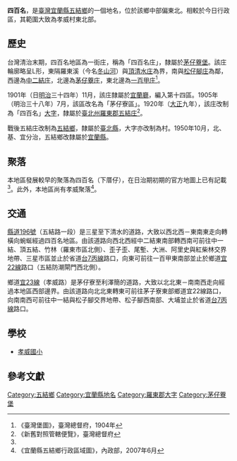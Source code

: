 {{noteTA
|1 = zh-cn:庄; zh-hk:庄; zh-tw:庄;
}}
'''四百名'''，是[[臺灣|臺灣]][[宜蘭縣|宜蘭縣]][[五結鄉|五結鄉]]的一個地名，位於該鄉中部偏東北。相較於今日行政區，其範圍大致為孝威村東北部。

==歷史==
台灣清治末期，四百名地區為一街庄，稱為「四百名庄」，隸屬於[[茅仔藔堡|茅仔藔堡]]。該庄輪廓略呈L形，東隔羅東溪（今名[[冬山河|冬山河]]）與[[頂清水庄|頂清水庄]]為界，南與[[松子腳_(宜蘭縣)|松仔腳庄]]為鄰，西邊為[[中二結庄|中二結庄]]，北邊為[[茅仔藔庄|茅仔藔庄]]，東北邊為[[一百甲庄|一百甲庄]]<ref name="臺灣堡圖">《臺灣堡圖》，臺灣總督府，1904年</ref>。

1901年（日[[明治|明治]]三十四年）11月，該庄隸屬於[[宜蘭廳|宜蘭廳]]，編入第十四區。1905年（明治三十八年）7月，該區改名為「茅仔寮區」。1920年（[[大正|大正]]九年），該庄改制為「四百名」[[大字|大字]]，隸屬於[[臺北州|臺北州]][[羅東郡|羅東郡]][[五結庄|五結庄]]<ref>《新舊對照管轄便覽》，臺灣總督府</ref>。

戰後五結庄改制為[[五結鄉|五結鄉]]，隸屬於[[臺北縣|臺北縣]]，大字亦改制為村。1950年10月，北、基、宜分治，五結鄉改隸屬於[[宜蘭縣|宜蘭縣]]。

==聚落==
本地區發展較早的聚落為四百名（下厝仔），在日治期初期的官方地圖上已有記載<ref name="臺灣堡圖"/>。此外，本地區尚有孝威聚落<ref>《宜蘭縣五結鄉行政區域圖》，內政部，2007年6月</ref>。

==交通==
[[縣道196號|縣道196號]]（五結路一段）是三星至下清水的道路，大致以西北西－東南東走向轉橫向蜿蜒經過四百名地區。由該道路向西北西經中二結東南部轉西南可前往中一結、頂五結、竹林（羅東市區北側）、歪子歪、尾塹、大洲、阿里史與紅柴林交界地帶、三星市區並止於省道[[台7丙線|台7丙線]]路口，向東可前往一百甲東南部並止於鄉道[[宜22線|宜22線]]路口（五結防潮閘門西北側）。

鄉道[[宜23線|宜23線]]（孝威路）是茅仔寮至利澤簡的道路，大致以北北東－南南西走向經過本地區西部邊界。由該道路向北北東轉東可前往茅子寮東部鄉道宜22線路口，向南南西可前往中一結與松子腳交界地帶、松子腳西南部、大埔並止於省道[[台7丙線|台7丙線]]路口。

==學校==
*[[孝威國小|孝威國小]]

==參考文獻==
{{reflist}}

{{羅東郡}}

[[Category:五結鄉|Category:五結鄉]]
[[Category:宜蘭縣地名|Category:宜蘭縣地名]]
[[Category:羅東郡大字|Category:羅東郡大字]]
[[Category:茅仔藔堡|Category:茅仔藔堡]]